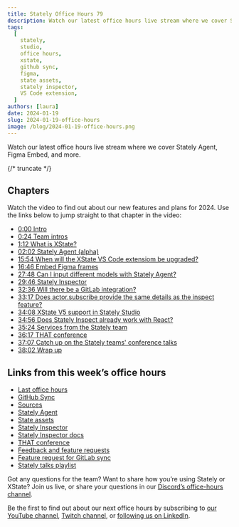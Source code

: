 ```yaml
---
title: Stately Office Hours 79
description: Watch our latest office hours live stream where we cover Stately Agent, Figma Embed, and more.
tags:
  [
    stately,
    studio,
    office hours,
    xstate,
    github sync,
    figma,
    state assets,
    stately inspector,
    VS Code extension,
  ]
authors: [laura]
date: 2024-01-19
slug: 2024-01-19-office-hours
image: /blog/2024-01-19-office-hours.png
---
```


Watch our latest office hours live stream where we cover Stately Agent, Figma Embed, and more.

{/* truncate */}

<YouTube id="c05bOPeinSA" />

## Chapters

Watch the video to find out about our new features and plans for 2024. Use the links below to jump straight to that chapter in the video:

- [0:00 Intro](https://youtube.com/watch?v=c05bOPeinSA&t=0s)
- [0:24 Team intros](https://youtube.com/watch?v=c05bOPeinSA&t=24s)
- [1:12 What is XState?](https://youtube.com/watch?v=c05bOPeinSA&t=72s)
- [02:02 Stately Agent (alpha)](https://youtube.com/watch?v=c05bOPeinSA&t=122s)
- [15:54 When will the XState VS Code extensiom be upgraded?](https://youtube.com/watch?v=c05bOPeinSA&t=954s)
- [16:46 Embed Figma frames](https://youtube.com/watch?v=c05bOPeinSA&t=1006s)
- [27:48 Can I input different models with Stately Agent?](https://youtube.com/watch?v=c05bOPeinSA&t=1668s)
- [29:46 Stately Inspector](https://youtube.com/watch?v=c05bOPeinSA&t=1786s)
- [32:36 Will there be a GitLab integration?](https://youtube.com/watch?v=c05bOPeinSA&t=1956s)
- [33:17 Does actor.subscribe provide the same details as the inspect feature?](https://youtube.com/watch?v=c05bOPeinSA&t=1997s)
- [34:08 XState V5 support in Stately Studio](https://youtube.com/watch?v=c05bOPeinSA&t=2048s)
- [34:56 Does Stately Inspect already work with React?](https://youtube.com/watch?v=c05bOPeinSA&t=2096s)
- [35:24 Services from the Stately team](https://youtube.com/watch?v=c05bOPeinSA&t=2124s)
- [36:17 THAT conference](https://youtube.com/watch?v=c05bOPeinSA&t=2177s)
- [37:07 Catch up on the Stately teams' conference talks](https://youtube.com/watch?v=c05bOPeinSA&t=2227s)
- [38:02 Wrap up](https://youtube.com/watch?v=c05bOPeinSA&t=2282s)

## Links from this week’s office hours

- [Last office hours](https://www.youtube.com/watch?v=-Jf9N-EaUx0)
- [GitHub Sync](https://stately.ai/blog/2024-01-09-introducing-bidirectional-github-sync)
- [Sources](https://stately.ai/blog/2024-01-09-introducing-sources)
- [Stately Agent](https://github.com/statelyai/agent)
- [State assets](https://stately.ai/docs/assets)
- [Stately Inspector](https://stately.ai/blog/2024-01-15-stately-inspector/)
- [Stately Inspector docs](https://stately.ai/docs/inspector)
- [THAT conference](https://thatconference.com/tx/2024/)
- [Feedback and feature requests](https://feedback.stately.ai)
- [Feature request for GitLab sync](https://github.com/statelyai/feedback/issues/384)
- [Stately talks playlist](https://www.youtube.com/watch?v=FamZ0grhyK8&list=PLvWgkXBB3dd63Pp8cFAY61FwjND9ROwXx)

Got any questions for the team? Want to share how you’re using Stately or XState? Join us live, or share your questions in our [Discord’s office-hours channel](https://discord.stately.ai).

Be the first to find out about our next office hours by subscribing to [our YouTube channel](https://www.youtube.com/@Statelyai), [Twitch channel](https://www.twitch.tv/statelyai), or [following us on LinkedIn](https://www.linkedin.com/company/statelyai/).
